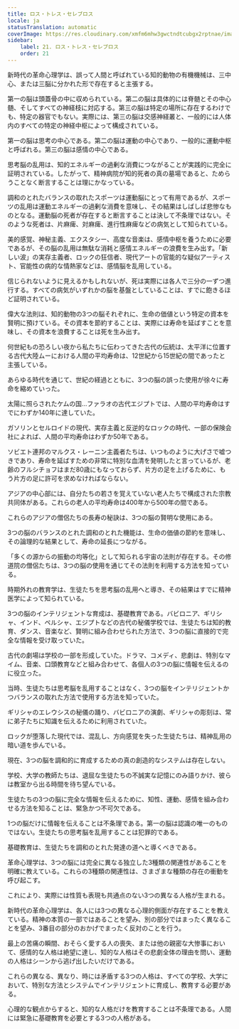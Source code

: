 ```yaml
---
title: ロス・トレス・セレブロス
locale: ja
statusTranslation: automatic
coverImage: https://res.cloudinary.com/xmfm6mhw3gwctndtcubgx2rptnae/image/upload/v1740337243/small_cover_educacion_fundamental_a051170f1c.webp
sidebar:
    label: 21. ロス・トレス・セレブロス
    order: 21
---
```

新時代の革命心理学は、誤って人間と呼ばれている知的動物の有機機械は、三中心、または三脳に分かれた形で存在すると主張する。

第一の脳は頭蓋骨の中に収められている。第二の脳は具体的には脊髄とその中心髄、そしてすべての神経枝に対応する。第三の脳は特定の場所に存在するわけでも、特定の器官でもない。実際には、第三の脳は交感神経叢と、一般的には人体内のすべての特定の神経中枢によって構成されている。

第一の脳は思考の中心である。第二の脳は運動の中心であり、一般的に運動中枢と呼ばれる。第三の脳は感情の中心である。

思考脳の乱用は、知的エネルギーの過剰な消費につながることが実践的に完全に証明されている。したがって、精神病院が知的死者の真の墓場であると、ためらうことなく断言することは理にかなっている。

調和のとれたバランスの取れたスポーツは運動脳にとって有用であるが、スポーツの乱用は運動エネルギーの過剰な消費を意味し、その結果はしばしば悲惨なものとなる。運動脳の死者が存在すると断言することは決して不条理ではない。そのような死者は、片麻痺、対麻痺、進行性麻痺などの病気として知られている。

美的感覚、神秘主義、エクスタシー、高度な音楽は、感情中枢を養うために必要であるが、その脳の乱用は無駄な消耗と感情エネルギーの浪費を生み出す。「新しい波」の実存主義者、ロックの狂信者、現代アートの官能的な疑似アーティスト、官能性の病的な情熱家などは、感情脳を乱用している。

信じられないように見えるかもしれないが、死は実際には各人で三分の一ずつ進行する。すべての病気がいずれかの脳を基盤としていることは、すでに飽きるほど証明されている。

偉大な法則は、知的動物の3つの脳それぞれに、生命の価値という特定の資本を賢明に預けている。その資本を節約することは、実際には寿命を延ばすことを意味し、その資本を浪費することは死を生み出す。

何世紀もの恐ろしい夜から私たちに伝わってきた古代の伝統は、太平洋に位置する古代大陸ムーにおける人間の平均寿命は、12世紀から15世紀の間であったと主張している。

あらゆる時代を通じて、世紀の経過とともに、3つの脳の誤った使用が徐々に寿命を縮めていった。

太陽に照らされたケムの国…ファラオの古代エジプトでは、人間の平均寿命はすでにわずか140年に達していた。

ガソリンとセルロイドの現代、実存主義と反逆的なロックの時代、一部の保険会社によれば、人間の平均寿命はわずか50年である。

ソビエト連邦のマルクス・レーニン主義者たちは、いつものように大げさで嘘つきであり、寿命を延ばすための非常に特別な血清を発明したと言っているが、老齢のフルシチョフはまだ80歳にもなっておらず、片方の足を上げるために、もう片方の足に許可を求めなければならない。

アジアの中心部には、自分たちの若さを覚えていない老人たちで構成された宗教共同体がある。これらの老人の平均寿命は400年から500年の間である。

これらのアジアの僧侶たちの長寿の秘訣は、3つの脳の賢明な使用にある。

3つの脳のバランスのとれた調和のとれた機能は、生命の価値の節約を意味し、その論理的な結果として、寿命の延長につながる。

「多くの源からの振動の均等化」として知られる宇宙の法則が存在する。その修道院の僧侶たちは、3つの脳の使用を通じてその法則を利用する方法を知っている。

時期外れの教育学は、生徒たちを思考脳の乱用へと導き、その結果はすでに精神医学によって知られている。

3つの脳のインテリジェントな育成は、基礎教育である。バビロニア、ギリシャ、インド、ペルシャ、エジプトなどの古代の秘儀学校では、生徒たちは知的教育、ダンス、音楽など、賢明に組み合わせられた方法で、3つの脳に直接的で完全な情報を受け取っていた。

古代の劇場は学校の一部を形成していた。ドラマ、コメディ、悲劇は、特別なマイム、音楽、口頭教育などと組み合わせて、各個人の3つの脳に情報を伝えるのに役立った。

当時、生徒たちは思考脳を乱用することはなく、3つの脳をインテリジェントかつバランスの取れた方法で使用する方法を知っていた。

ギリシャのエレウシスの秘儀の踊り、バビロニアの演劇、ギリシャの彫刻は、常に弟子たちに知識を伝えるために利用されていた。

ロックが堕落した現代では、混乱し、方向感覚を失った生徒たちは、精神乱用の暗い道を歩んでいる。

現在、3つの脳を調和的に育成するための真の創造的なシステムは存在しない。

学校、大学の教師たちは、退屈な生徒たちの不誠実な記憶にのみ語りかけ、彼らは教室から出る時間を待ち望んでいる。

生徒たちの3つの脳に完全な情報を伝えるために、知性、運動、感情を組み合わせる方法を知ることは、緊急かつ不可欠である。

1つの脳だけに情報を伝えることは不条理である。第一の脳は認識の唯一のものではない。生徒たちの思考脳を乱用することは犯罪的である。

基礎教育は、生徒たちを調和のとれた発達の道へと導くべきである。

革命心理学は、3つの脳には完全に異なる独立した3種類の関連性があることを明確に教えている。これらの3種類の関連性は、さまざまな種類の存在の衝動を呼び起こす。

これにより、実際には性質も表現も共通点のない3つの異なる人格が生まれる。

新時代の革命心理学は、各人には3つの異なる心理的側面が存在することを教えている。精神の本質の一部ではあることを望み、別の部分ではまったく異なることを望み、3番目の部分のおかげでまったく反対のことを行う。

最上の苦痛の瞬間、おそらく愛する人の喪失、または他の親密な大惨事において、感情的な人格は絶望に達し、知的な人格はその悲劇全体の理由を問い、運動の人格はシーンから逃げ出したいだけである。

これらの異なる、異なり、時には矛盾する3つの人格は、すべての学校、大学において、特別な方法とシステムでインテリジェントに育成し、教育する必要がある。

心理的な観点からすると、知的な人格だけを教育することは不条理である。人間には緊急に基礎教育を必要とする3つの人格がある。
